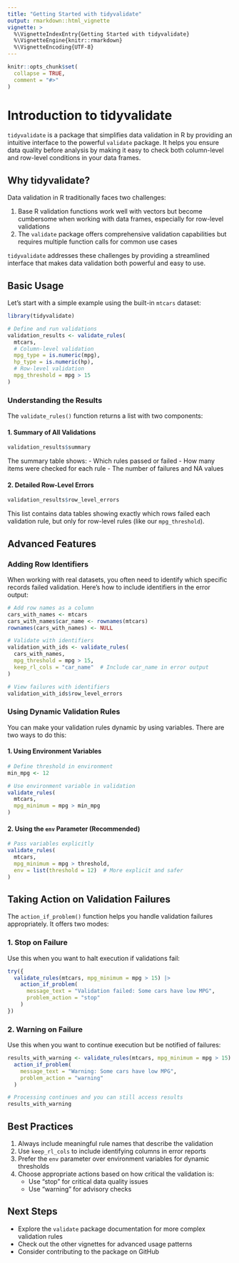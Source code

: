 ```yaml
---
title: "Getting Started with tidyvalidate"
output: rmarkdown::html_vignette
vignette: >
  %\VignetteIndexEntry{Getting Started with tidyvalidate}
  %\VignetteEngine{knitr::rmarkdown}
  %\VignetteEncoding{UTF-8}
---
```


```r
knitr::opts_chunk$set(
  collapse = TRUE,
  comment = "#>"
)
```

# Introduction to tidyvalidate

`tidyvalidate` is a package that simplifies data validation in R by providing an intuitive interface to the powerful `validate` package. It helps you ensure data quality before analysis by making it easy to check both column-level and row-level conditions in your data frames.

## Why tidyvalidate?

Data validation in R traditionally faces two challenges:

1. Base R validation functions work well with vectors but become cumbersome when working with data frames, especially for row-level validations
2. The `validate` package offers comprehensive validation capabilities but requires multiple function calls for common use cases

`tidyvalidate` addresses these challenges by providing a streamlined interface that makes data validation both powerful and easy to use.

## Basic Usage

Let's start with a simple example using the built-in `mtcars` dataset:

```r
library(tidyvalidate)

# Define and run validations
validation_results <- validate_rules(
  mtcars,
  # Column-level validation
  mpg_type = is.numeric(mpg),
  hp_type = is.numeric(hp),
  # Row-level validation
  mpg_threshold = mpg > 15
)
```

### Understanding the Results

The `validate_rules()` function returns a list with two components:

#### 1. Summary of All Validations

```r
validation_results$summary
```

The summary table shows:
- Which rules passed or failed
- How many items were checked for each rule
- The number of failures and NA values

#### 2. Detailed Row-Level Errors

```r
validation_results$row_level_errors
```

This list contains data tables showing exactly which rows failed each validation rule, but only for row-level rules (like our `mpg_threshold`).

## Advanced Features

### Adding Row Identifiers

When working with real datasets, you often need to identify which specific records failed validation. Here's how to include identifiers in the error output:

```r
# Add row names as a column
cars_with_names <- mtcars
cars_with_names$car_name <- rownames(mtcars)
rownames(cars_with_names) <- NULL

# Validate with identifiers
validation_with_ids <- validate_rules(
  cars_with_names,
  mpg_threshold = mpg > 15,
  keep_rl_cols = "car_name"  # Include car_name in error output
)

# View failures with identifiers
validation_with_ids$row_level_errors
```

### Using Dynamic Validation Rules

You can make your validation rules dynamic by using variables. There are two ways to do this:

#### 1. Using Environment Variables

```r
# Define threshold in environment
min_mpg <- 12

# Use environment variable in validation
validate_rules(
  mtcars,
  mpg_minimum = mpg > min_mpg
)
```

#### 2. Using the `env` Parameter (Recommended)

```r
# Pass variables explicitly
validate_rules(
  mtcars,
  mpg_minimum = mpg > threshold,
  env = list(threshold = 12)  # More explicit and safer
)
```

## Taking Action on Validation Failures

The `action_if_problem()` function helps you handle validation failures appropriately. It offers two modes:

### 1. Stop on Failure

Use this when you want to halt execution if validations fail:

```r
try({
  validate_rules(mtcars, mpg_minimum = mpg > 15) |>
    action_if_problem(
      message_text = "Validation failed: Some cars have low MPG",
      problem_action = "stop"
    )
})
```

### 2. Warning on Failure

Use this when you want to continue execution but be notified of failures:

```r
results_with_warning <- validate_rules(mtcars, mpg_minimum = mpg > 15) |>
  action_if_problem(
    message_text = "Warning: Some cars have low MPG",
    problem_action = "warning"
  )

# Processing continues and you can still access results
results_with_warning
```

## Best Practices

1. Always include meaningful rule names that describe the validation
2. Use `keep_rl_cols` to include identifying columns in error reports
3. Prefer the `env` parameter over environment variables for dynamic thresholds
4. Choose appropriate actions based on how critical the validation is:
   - Use "stop" for critical data quality issues
   - Use "warning" for advisory checks

## Next Steps

- Explore the `validate` package documentation for more complex validation rules
- Check out the other vignettes for advanced usage patterns
- Consider contributing to the package on GitHub
